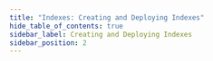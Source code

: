 ```yaml
---
title: "Indexes: Creating and Deploying Indexes"
hide_table_of_contents: true
sidebar_label: Creating and Deploying Indexes
sidebar_position: 2
---
```





<LanguageSwitcher supportedLanguages={supportedLanguages} />

<LanguageContent language="csharp">
   <CreatingAndDeployingCsharp />
</LanguageContent>

<LanguageContent language="java">
   <CreatingAndDeployingJava />
</LanguageContent>

<LanguageContent language="nodejs">
   <CreatingAndDeployingNodejs />
</LanguageContent>


<!---
### Indexes
- [What are Indexes](../indexes/what-are-indexes)
- [Indexing Basics](../indexes/indexing-basics)

### Querying
- [Query Overview](../client-api/session/querying/how-to-query)
- [Querying an Index](../indexes/querying/query-index)

### Studio
- [Indexes: Overview](../studio/database/indexes/indexes-overview#indexes-overview)
- [Studio Index List View](../studio/database/indexes/indexes-list-view)

### Inside RavenDB
- [Working with Indexes](https://ravendb.net/learn/inside-ravendb-book/reader/4.0/12-working-with-indexes)

### Code Walkthrough
- [Scroll to see various indexing guides](https://demo.ravendb.net/)


-->
